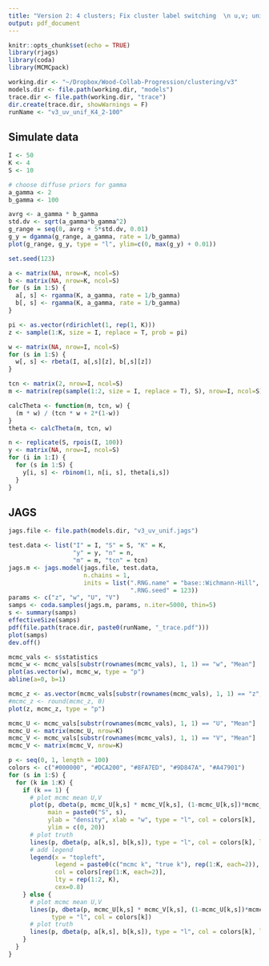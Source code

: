 ```yaml
---
title: "Version 2: 4 clusters; Fix cluster label switching  \n u,v; unif; fix w,theta [0.05,1]"
output: pdf_document
---
```


```r
knitr::opts_chunk$set(echo = TRUE)
library(rjags)
library(coda)
library(MCMCpack)

working.dir <- "~/Dropbox/Wood-Collab-Progression/clustering/v3"
models.dir <- file.path(working.dir, "models")
trace.dir <- file.path(working.dir, "trace")
dir.create(trace.dir, showWarnings = F)
runName <- "v3_uv_unif_K4_2-100"
```

## Simulate data

```r
I <- 50
K <- 4
S <- 10

# choose diffuse priors for gamma
a_gamma <- 2
b_gamma <- 100

avrg <- a_gamma * b_gamma
std.dv <- sqrt(a_gamma*b_gamma^2)
g_range = seq(0, avrg + 5*std.dv, 0.01)
g_y = dgamma(g_range, a_gamma, rate = 1/b_gamma)
plot(g_range, g_y, type = "l", ylim=c(0, max(g_y) + 0.01))

set.seed(123)

a <- matrix(NA, nrow=K, ncol=S)
b <- matrix(NA, nrow=K, ncol=S)
for (s in 1:S) {
  a[, s] <- rgamma(K, a_gamma, rate = 1/b_gamma)
  b[, s] <- rgamma(K, a_gamma, rate = 1/b_gamma)
}

pi <- as.vector(rdirichlet(1, rep(1, K)))
z <- sample(1:K, size = I, replace = T, prob = pi)

w <- matrix(NA, nrow=I, ncol=S)
for (s in 1:S) {
  w[, s] <- rbeta(I, a[,s][z], b[,s][z])
}

tcn <- matrix(2, nrow=I, ncol=S)
m <- matrix(rep(sample(1:2, size = I, replace = T), S), nrow=I, ncol=S)

calcTheta <- function(m, tcn, w) {
  (m * w) / (tcn * w + 2*(1-w))
}
theta <- calcTheta(m, tcn, w)

n <- replicate(S, rpois(I, 100))
y <- matrix(NA, nrow=I, ncol=S)
for (i in 1:I) {
  for (s in 1:S) {
    y[i, s] <- rbinom(1, n[i, s], theta[i,s])
  }
}
```

## JAGS

```r
jags.file <- file.path(models.dir, "v3_uv_unif.jags")

test.data <- list("I" = I, "S" = S, "K" = K, 
                  "y" = y, "n" = n,
                  "m" = m, "tcn" = tcn)
jags.m <- jags.model(jags.file, test.data,
                     n.chains = 1,
                     inits = list(".RNG.name" = "base::Wichmann-Hill", 
                                  ".RNG.seed" = 123))
params <- c("z", "w", "U", "V")
samps <- coda.samples(jags.m, params, n.iter=5000, thin=5)
s <- summary(samps)
effectiveSize(samps)
pdf(file.path(trace.dir, paste0(runName, "_trace.pdf")))
plot(samps)
dev.off()
```

```r
mcmc_vals <- s$statistics
mcmc_w <- mcmc_vals[substr(rownames(mcmc_vals), 1, 1) == "w", "Mean"]
plot(as.vector(w), mcmc_w, type = "p")
abline(a=0, b=1)

mcmc_z <- as.vector(mcmc_vals[substr(rownames(mcmc_vals), 1, 1) == "z", "Mean"])
#mcmc_z <- round(mcmc_z, 0)
plot(z, mcmc_z, type = "p")

mcmc_U <- mcmc_vals[substr(rownames(mcmc_vals), 1, 1) == "U", "Mean"]
mcmc_U <- matrix(mcmc_U, nrow=K)
mcmc_V <- mcmc_vals[substr(rownames(mcmc_vals), 1, 1) == "V", "Mean"]
mcmc_V <- matrix(mcmc_V, nrow=K)

p <- seq(0, 1, length = 100)
colors <- c("#000000", "#DCA200", "#8FA7ED", "#9D847A", "#A47901")
for (s in 1:S) {
  for (k in 1:K) {
    if (k == 1) {
      # plot mcmc mean U,V
      plot(p, dbeta(p, mcmc_U[k,s] * mcmc_V[k,s], (1-mcmc_U[k,s])*mcmc_V[k,s]), 
           main = paste0("S", s), 
           ylab = "density", xlab = "w", type = "l", col = colors[k],
           ylim = c(0, 20))
      # plot truth
      lines(p, dbeta(p, a[k,s], b[k,s]), type = "l", col = colors[k], lty=2)
      # add legend
      legend(x = "topleft", 
             legend = paste0(c("mcmc k", "true k"), rep(1:K, each=2)),
             col = colors[rep(1:K, each=2)],
             lty = rep(1:2, K),
             cex=0.8)
    } else {
      # plot mcmc mean U,V
      lines(p, dbeta(p, mcmc_U[k,s] * mcmc_V[k,s], (1-mcmc_U[k,s])*mcmc_V[k,s]), 
            type = "l", col = colors[k])
      # plot truth
      lines(p, dbeta(p, a[k,s], b[k,s]), type = "l", col = colors[k], lty=2)
    }
  }
}



```

